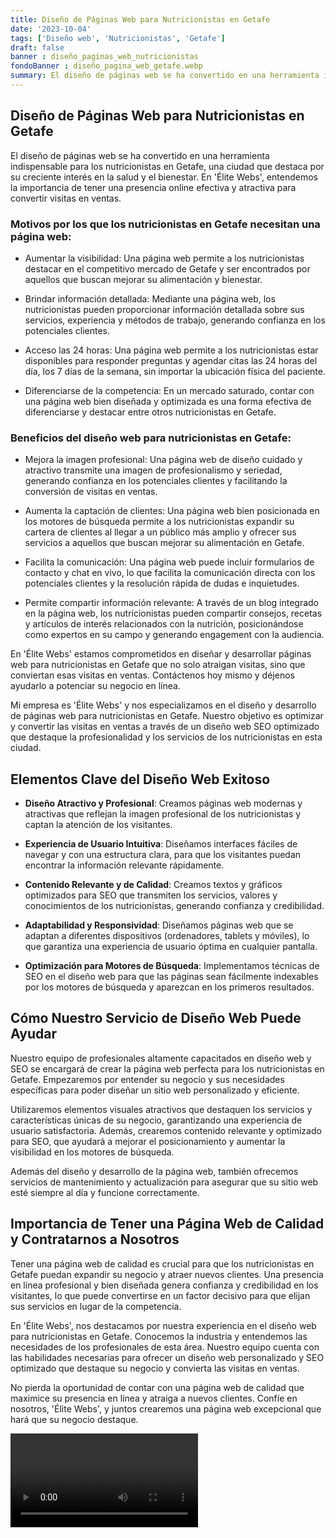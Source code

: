 ```yaml
---
title: Diseño de Páginas Web para Nutricionistas en Getafe
date: '2023-10-04'
tags: ['Diseño web', 'Nutricionistas', 'Getafe']
draft: false
banner : diseño_paginas_web_nutricionistas
fondoBanner : diseño_pagina_web_getafe.webp
summary: El diseño de páginas web se ha convertido en una herramienta indispensable para los nutricionistas en Getafe, una ciudad que destaca por su creciente interés en la salud y el bienestar. En 'Élite Webs', entendemos la importancia de tener una presencia online efectiva y atractiva para convertir visitas en ventas.
---
```


## Diseño de Páginas Web para Nutricionistas en Getafe

El diseño de páginas web se ha convertido en una herramienta indispensable para los nutricionistas en Getafe, una ciudad que destaca por su creciente interés en la salud y el bienestar. En 'Élite Webs', entendemos la importancia de tener una presencia online efectiva y atractiva para convertir visitas en ventas.

### Motivos por los que los nutricionistas en Getafe necesitan una página web:

- Aumentar la visibilidad: Una página web permite a los nutricionistas destacar en el competitivo mercado de Getafe y ser encontrados por aquellos que buscan mejorar su alimentación y bienestar.

- Brindar información detallada: Mediante una página web, los nutricionistas pueden proporcionar información detallada sobre sus servicios, experiencia y métodos de trabajo, generando confianza en los potenciales clientes.

- Acceso las 24 horas: Una página web permite a los nutricionistas estar disponibles para responder preguntas y agendar citas las 24 horas del día, los 7 días de la semana, sin importar la ubicación física del paciente.

- Diferenciarse de la competencia: En un mercado saturado, contar con una página web bien diseñada y optimizada es una forma efectiva de diferenciarse y destacar entre otros nutricionistas en Getafe.

### Beneficios del diseño web para nutricionistas en Getafe:

- Mejora la imagen profesional: Una página web de diseño cuidado y atractivo transmite una imagen de profesionalismo y seriedad, generando confianza en los potenciales clientes y facilitando la conversión de visitas en ventas.

- Aumenta la captación de clientes: Una página web bien posicionada en los motores de búsqueda permite a los nutricionistas expandir su cartera de clientes al llegar a un público más amplio y ofrecer sus servicios a aquellos que buscan mejorar su alimentación en Getafe.

- Facilita la comunicación: Una página web puede incluir formularios de contacto y chat en vivo, lo que facilita la comunicación directa con los potenciales clientes y la resolución rápida de dudas e inquietudes.

- Permite compartir información relevante: A través de un blog integrado en la página web, los nutricionistas pueden compartir consejos, recetas y artículos de interés relacionados con la nutrición, posicionándose como expertos en su campo y generando engagement con la audiencia.

En 'Élite Webs' estamos comprometidos en diseñar y desarrollar páginas web para nutricionistas en Getafe que no solo atraigan visitas, sino que conviertan esas visitas en ventas. Contáctenos hoy mismo y déjenos ayudarlo a potenciar su negocio en línea.

<GifSeo />

<Cta />

Mi empresa es 'Élite Webs' y nos especializamos en el diseño y desarrollo de páginas web para nutricionistas en Getafe. Nuestro objetivo es optimizar y convertir las visitas en ventas a través de un diseño web SEO optimizado que destaque la profesionalidad y los servicios de los nutricionistas en esta ciudad.

## Elementos Clave del Diseño Web Exitoso

- **Diseño Atractivo y Profesional**: Creamos páginas web modernas y atractivas que reflejan la imagen profesional de los nutricionistas y captan la atención de los visitantes.

- **Experiencia de Usuario Intuitiva**: Diseñamos interfaces fáciles de navegar y con una estructura clara, para que los visitantes puedan encontrar la información relevante rápidamente.

- **Contenido Relevante y de Calidad**: Creamos textos y gráficos optimizados para SEO que transmiten los servicios, valores y conocimientos de los nutricionistas, generando confianza y credibilidad.

- **Adaptabilidad y Responsividad**: Diseñamos páginas web que se adaptan a diferentes dispositivos (ordenadores, tablets y móviles), lo que garantiza una experiencia de usuario óptima en cualquier pantalla.

- **Optimización para Motores de Búsqueda**: Implementamos técnicas de SEO en el diseño web para que las páginas sean fácilmente indexables por los motores de búsqueda y aparezcan en los primeros resultados.

## Cómo Nuestro Servicio de Diseño Web Puede Ayudar

Nuestro equipo de profesionales altamente capacitados en diseño web y SEO se encargará de crear la página web perfecta para los nutricionistas en Getafe. Empezaremos por entender su negocio y sus necesidades específicas para poder diseñar un sitio web personalizado y eficiente.

Utilizaremos elementos visuales atractivos que destaquen los servicios y características únicas de su negocio, garantizando una experiencia de usuario satisfactoria. Además, crearemos contenido relevante y optimizado para SEO, que ayudará a mejorar el posicionamiento y aumentar la visibilidad en los motores de búsqueda.

Además del diseño y desarrollo de la página web, también ofrecemos servicios de mantenimiento y actualización para asegurar que su sitio web esté siempre al día y funcione correctamente.

## Importancia de Tener una Página Web de Calidad y Contratarnos a Nosotros

Tener una página web de calidad es crucial para que los nutricionistas en Getafe puedan expandir su negocio y atraer nuevos clientes. Una presencia en línea profesional y bien diseñada genera confianza y credibilidad en los visitantes, lo que puede convertirse en un factor decisivo para que elijan sus servicios en lugar de la competencia.

En 'Élite Webs', nos destacamos por nuestra experiencia en el diseño web para nutricionistas en Getafe. Conocemos la industria y entendemos las necesidades de los profesionales de esta área. Nuestro equipo cuenta con las habilidades necesarias para ofrecer un diseño web personalizado y SEO optimizado que destaque su negocio y convierta las visitas en ventas.

No pierda la oportunidad de contar con una página web de calidad que maximice su presencia en línea y atraiga a nuevos clientes. Confíe en nosotros, 'Élite Webs', y juntos crearemos una página web excepcional que hará que su negocio destaque.

<Video />

<CtaBot job='Nutricionistas' city='Getafe'/>

<Gmaps query='Getafe+españa+maps' />